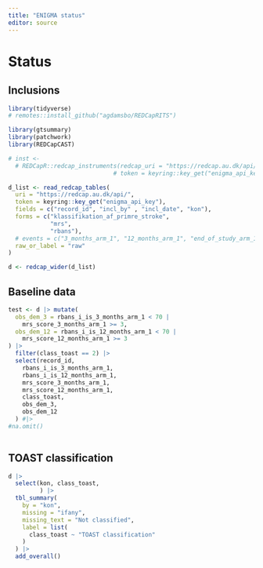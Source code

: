```yaml
---
title: "ENIGMA status"
editor: source
---
```


# Status

## Inclusions

```r
library(tidyverse)
# remotes::install_github("agdamsbo/REDCapRITS")

library(gtsummary)
library(patchwork)
library(REDCapCAST)

# inst <-
  # REDCapR::redcap_instruments(redcap_uri = "https://redcap.au.dk/api/",
                              # token = keyring::key_get("enigma_api_key"))$data

d_list <- read_redcap_tables(
  uri = "https://redcap.au.dk/api/",
  token = keyring::key_get("enigma_api_key"),
  fields = c("record_id", "incl_by" , "incl_date", "kon"),
  forms = c("klassifikation_af_primre_stroke",
            "mrs",
            "rbans"),
  # events = c("3_months_arm_1", "12_months_arm_1", "end_of_study_arm_1"),
  raw_or_label = "raw"
)
```

```r
d <- redcap_wider(d_list)
```

## Baseline data {.smaller}

```r
test <- d |> mutate(
  obs_dem_3 = rbans_i_is_3_months_arm_1 < 70 |
    mrs_score_3_months_arm_1 >= 3,
  obs_dem_12 = rbans_i_is_12_months_arm_1 < 70 |
    mrs_score_12_months_arm_1 >= 3
) |>
  filter(class_toast == 2) |>
  select(record_id,
    rbans_i_is_3_months_arm_1,
    rbans_i_is_12_months_arm_1,
    mrs_score_3_months_arm_1,
    mrs_score_12_months_arm_1,
    class_toast,
    obs_dem_3,
    obs_dem_12
  ) #|>
#na.omit()
  
```

## TOAST classification {.smaller}

```r
d |>
  select(kon, class_toast,
         ) |>
  tbl_summary(
    by = "kon",
    missing = "ifany",
    missing_text = "Not classified",
    label = list(
      class_toast ~ "TOAST classification"
    )
  ) |>
  add_overall()
```
